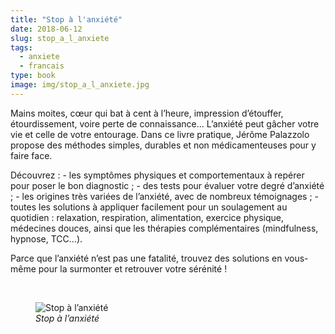 ```yaml
---
title: "Stop à l'anxiété"
date: 2018-06-12
slug: stop_a_l_anxiete
tags:
  - anxiete
  - francais
type: book
image: img/stop_a_l_anxiete.jpg
---
```


Mains moites, cœur qui bat à cent à l’heure, impression d’étouffer, étourdissement, voire perte de connaissance... L’anxiété peut gâcher votre vie et celle de votre entourage.
Dans ce livre pratique, Jérôme Palazzolo propose des méthodes simples, durables et non médicamenteuses pour y faire face.

Découvrez :
- les symptômes physiques et comportementaux à repérer pour poser le bon diagnostic ;
- des tests pour évaluer votre degré d’anxiété ;
- les origines très variées de l’anxiété, avec de nombreux témoignages ;
- toutes les solutions à appliquer facilement pour un soulagement au quotidien : relaxation, respiration, alimentation, exercice physique, médecines douces, ainsi que les thérapies complémentaires (mindfulness, hypnose, TCC...).

Parce que l'anxiété n'est pas une fatalité, trouvez des solutions en vous-même pour la surmonter et retrouver votre sérénité !

<br>

![_Stop à l'anxiété_](img/stop_a_l_anxiete.jpg)
